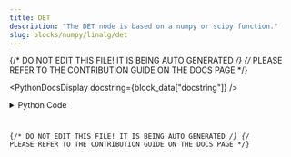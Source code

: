 ```yaml
---
title: DET
description: "The DET node is based on a numpy or scipy function."
slug: blocks/numpy/linalg/det
---
```


{/* DO NOT EDIT THIS FILE! IT IS BEING AUTO GENERATED */}
{/* PLEASE REFER TO THE CONTRIBUTION GUIDE ON THE DOCS PAGE */}


<PythonDocsDisplay docstring={block_data["docstring"]} />
<details>
<summary>Python Code</summary>



<Code code={pythonCode} lang="py" wrap theme="dracula" />

[Find this Flojoy Block on GitHub](https://github.com/flojoy-ai/blocks/blob/main/blocks/NUMPY/LINALG/DET/DET.py)

</details>

{/* DO NOT EDIT THIS FILE! IT IS BEING AUTO GENERATED */}
{/* PLEASE REFER TO THE CONTRIBUTION GUIDE ON THE DOCS PAGE */}
